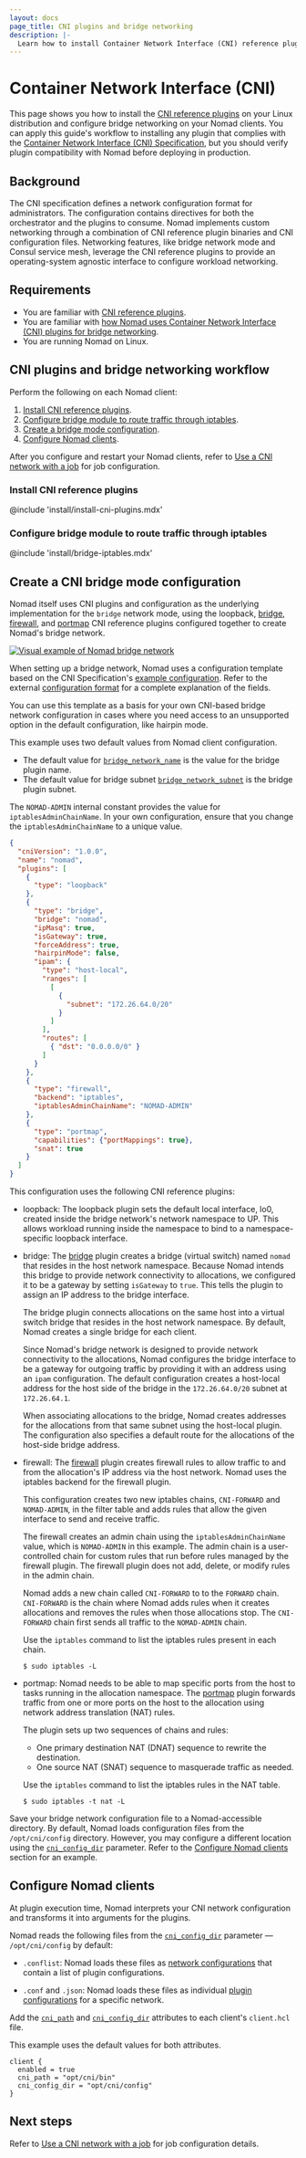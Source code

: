 ```yaml
---
layout: docs
page_title: CNI plugins and bridge networking
description: |-
  Learn how to install Container Network Interface (CNI) reference plugins, configure Nomad's bridge networking, and use CNI networks with Nomad jobs.
---
```


# Container Network Interface (CNI)

This page shows you how to install the [CNI reference plugins][cni-plugin-docs]
on your Linux distribution and configure bridge networking on your Nomad
clients. You can apply this guide's workflow to installing any plugin that
complies with the [Container Network Interface (CNI) Specification][cni-spec],
but you should verify plugin compatibility with Nomad before deploying in
production.

## Background

The CNI specification defines a network configuration format for administrators.
The configuration contains directives for both the orchestrator and the plugins
to consume. Nomad implements custom networking through a combination of CNI
reference plugin binaries and CNI configuration files. Networking features, like
bridge network mode and Consul service mesh, leverage the CNI reference plugins
to provide an operating-system agnostic interface to configure workload
networking.

## Requirements

- You are familiar with [CNI reference plugins][cni-plugin-docs].
- You are familiar with [how Nomad uses Container Network Interface (CNI) plugins for bridge networking](/nomad/docs/networking#bridge-networking).
- You are running Nomad on Linux.

## CNI plugins and bridge networking workflow

Perform the following on each Nomad client:

1. [Install CNI reference plugins](#install-cni-reference-plugins).
1. [Configure bridge module to route traffic through iptables](#configure-bridge-module-to-route-traffic-through-iptables).
1. [Create a bridge mode configuration](#create-a-cni-bridge-mode-configuration).
1. [Configure Nomad clients](#configure-nomad-clients).

After you configure and restart your Nomad clients, refer to [Use a CNI network
with a job][] for job configuration.

### Install CNI reference plugins

@include 'install/install-cni-plugins.mdx'

### Configure bridge module to route traffic through iptables

@include 'install/bridge-iptables.mdx'

## Create a CNI bridge mode configuration

Nomad itself uses CNI plugins and configuration as the underlying implementation
for the `bridge` network mode, using the loopback, [bridge][], [firewall][], and
[portmap][] CNI reference plugins configured together to create Nomad's bridge
network.

[comment-source-image]:
    https://www.figma.com/file/Ne2qaPUlBTmTYer9biCfK9/Networking?node-id=0%3A1&t=BepgOoQ0kb76GwIr-1

[![Visual example of Nomad bridge
network](/img/nomad-bridge-network.png)](/img/nomad-bridge-network.png)

When setting up a bridge network, Nomad uses a configuration template based on
the CNI Specification's [example
configuration](https://www.cni.dev/docs/spec/#example-configuration). Refer to
the external [configuration
format](https://www.cni.dev/docs/spec/#example-configuration) for a complete
explanation of the fields.

You can use this template as a basis for your own CNI-based bridge network
configuration in cases where you need access to an unsupported option in the
default configuration, like hairpin mode.

This example uses two default values from Nomad client configuration.

- The default value for
  [`bridge_network_name`](/nomad/docs/configuration/client#bridge_network_name)
  is the value for the bridge plugin name.
- The default value for bridge subnet [`bridge_network_subnet`](
  /nomad/docs/configuration/client#bridge_network_subnet) is the bridge plugin
  subnet.

The `NOMAD-ADMIN` internal constant provides the value for
`iptablesAdminChainName`. In your own configuration, ensure that you change the
`iptablesAdminChainName` to a unique value.

<CodeBlockConfig highlight="10,20,32">

```json
{
  "cniVersion": "1.0.0",
  "name": "nomad",
  "plugins": [
    {
      "type": "loopback"
    },
    {
      "type": "bridge",
      "bridge": "nomad",
      "ipMasq": true,
      "isGateway": true,
      "forceAddress": true,
      "hairpinMode": false,
      "ipam": {
        "type": "host-local",
        "ranges": [
          [
            {
              "subnet": "172.26.64.0/20"
            }
          ]
        ],
        "routes": [
          { "dst": "0.0.0.0/0" }
        ]
      }
    },
    {
      "type": "firewall",
      "backend": "iptables",
      "iptablesAdminChainName": "NOMAD-ADMIN"
    },
    {
      "type": "portmap",
      "capabilities": {"portMappings": true},
      "snat": true
    }
  ]
}
```

</CodeBlockConfig>

This configuration uses the following CNI reference plugins:

- loopback: The loopback plugin sets the default local interface, lo0, created
  inside the bridge network's network namespace to UP. This allows workload
  running inside the namespace to bind to a namespace-specific loopback
  interface.
- bridge: The [bridge][] plugin creates a bridge (virtual switch) named `nomad`
  that resides in the host network namespace. Because Nomad intends this bridge
  to provide network connectivity to allocations, we configured it to be a
  gateway by setting `isGateway` to `true`. This tells the plugin to assign an
  IP address to the bridge interface.

   The bridge plugin connects allocations on the same host into a virtual switch
   bridge that resides in the host network namespace. By default, Nomad creates
   a single bridge for each client.

   Since Nomad's bridge network is designed to provide network connectivity to
   the allocations, Nomad configures the bridge interface to be a gateway for
   outgoing traffic by providing it with an address using an `ipam`
   configuration. The default configuration creates a host-local address for the
   host side of the bridge in the `172.26.64.0/20` subnet at `172.26.64.1`.

   When associating allocations to the bridge, Nomad creates addresses for the
   allocations from that same subnet using the host-local plugin. The
   configuration also specifies a default route for the allocations of the
   host-side bridge address.
- firewall: The [firewall][] plugin creates firewall rules to allow traffic to
  and from the allocation's IP address via the host network. Nomad uses the
  iptables backend for the firewall plugin.

   This configuration creates two new iptables chains, `CNI-FORWARD` and
   `NOMAD-ADMIN`, in the filter table and adds rules that allow the given
   interface to send and receive traffic.

   The firewall creates an admin chain using the `iptablesAdminChainName` value,
   which is `NOMAD-ADMIN` in this example. The admin chain is a user-controlled
   chain for custom rules that run before rules managed by the firewall plugin.
   The firewall plugin does not add, delete, or modify rules in the admin chain.

   Nomad adds a new chain called `CNI-FORWARD` to to the `FORWARD` chain.
   `CNI-FORWARD` is the chain where Nomad adds rules when it creates allocations
   and removes the rules when those allocations stop. The `CNI-FORWARD` chain
   first sends all traffic to the `NOMAD-ADMIN` chain.

   Use the `iptables` command to list the iptables rules present in each chain.

   ```shell-session
   $ sudo iptables -L
   ```

- portmap: Nomad needs to be able to map specific ports from the host to tasks
  running in the allocation namespace. The [portmap][] plugin forwards traffic
  from one or more ports on the host to the allocation using network address
  translation (NAT) rules.

   The plugin sets up two sequences of chains and rules:

   - One primary destination NAT (DNAT) sequence to rewrite the destination.
   - One source NAT (SNAT) sequence to masquerade traffic as needed.

   Use the `iptables` command to list the iptables rules in the NAT table.

   ```shell-session
   $ sudo iptables -t nat -L
   ```

Save your bridge network configuration file to a Nomad-accessible directory. By
default, Nomad loads configuration files from the `/opt/cni/config` directory.
However, you may configure a different location using the
[`cni_config_dir`](/nomad/docs/configuration/client#cni_config_dir) parameter.
Refer to the [Configure Nomad clients](#configure-nomad-clients) section for an
example.

## Configure Nomad clients

At plugin execution time, Nomad interprets your CNI network configuration and
transforms it into arguments for the plugins.

Nomad reads the following files from the
[`cni_config_dir`](/nomad/docs/configuration/client#cni_config_dir) parameter —
`/opt/cni/config` by default:

- `.conflist`: Nomad loads these files as [network
  configurations](https://www.cni.dev/docs/spec/#configuration-format) that
  contain a list of plugin configurations.

- `.conf` and `.json`: Nomad loads these files as individual [plugin
  configurations](https://www.cni.dev/docs/spec/#plugin-configuration-objects)
  for a specific network.

Add the [`cni_path`](/nomad/docs/configuration/client#cni_path) and
[`cni_config_dir`](/nomad/docs/configuration/client#cni_config_dir) attributes
to each client's `client.hcl` file.

This example uses the default values for both attributes.

<CodeBlockConfig filename="/etc/nomad.d/client.hcl">

```hcl
client {
  enabled = true
  cni_path = "opt/cni/bin"
  cni_config_dir = "opt/cni/config"
}
```

</CodeBlockConfig>

## Next steps

 Refer to [Use a CNI network with a job][] for job configuration details.

[cni-spec]: https://www.cni.dev/docs/spec/
[cni-plugin-docs]: https://www.cni.dev/plugins/current/
[bridge]: https://www.cni.dev/plugins/current/main/bridge/
[firewall]: https://www.cni.dev/plugins/current/meta/firewall/
[portmap]: https://www.cni.dev/plugins/current/meta/portmap/
[Use a CNI network with a job]: /nomad/docs/job-networking/cni
